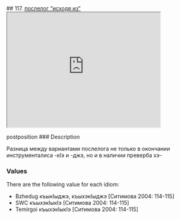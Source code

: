 ## 117. <a href =  'https://agricolamz.github.io/The_Circassian_Isoglosses_Database/117.html'>послелог "исходя из"</a><div class='box'><iframe src='https://agricolamz.github.io/The_Circassian_Isoglosses_Database/117.html' width = '400px' height = '300px'></iframe></div>postposition
### Description

Разница между вариантами послелога не только в окончании инструменталиса -кIэ и -джэ, но и в наличии преверба хэ-

### Values
There are the following value for each idiom:

* Bzhedug  къыкIыджэ, къыхэкIыджэ [Ситимова 2004: 114-115] 
* SWC  къыхэкIыкIэ [Ситимова 2004: 114-115] 
* Temirgoi  къыхэкIыкIэ [Ситимова 2004: 114-115] 

